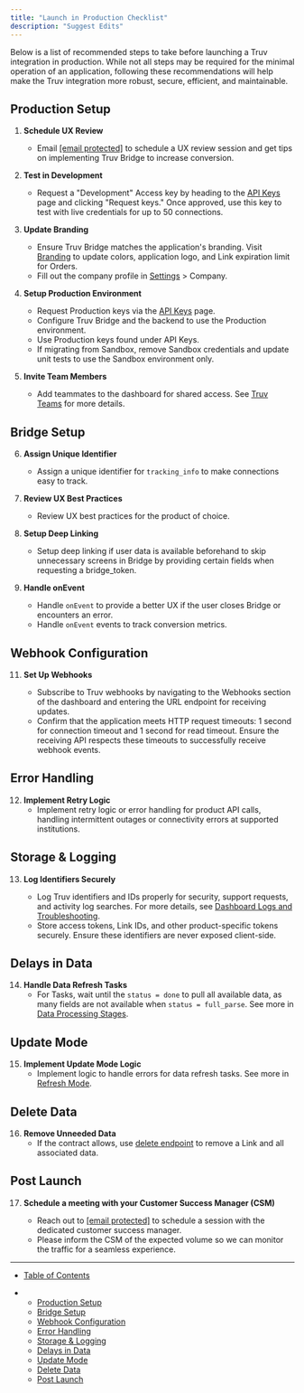 ```yaml
---
title: "Launch in Production Checklist"
description: "Suggest Edits"
---
```


Below is a list of recommended steps to take before launching a Truv integration in production. While not all steps may be required for the minimal operation of an application, following these recommendations will help make the Truv integration more robust, secure, efficient, and maintainable.

## Production Setup

1. **Schedule UX Review**

   * Email [\[email protected\]](/cdn-cgi/l/email-protection#2a595f5a5a45585e6a5e585f5c04494547) to schedule a UX review session and get tips on implementing Truv Bridge to increase conversion.

2. **Test in Development**

   * Request a "Development" Access key by heading to the [API Keys](https://dashboard.truv.com/app/development/keys) page and clicking "Request keys." Once approved, use this key to test with live credentials for up to 50 connections.

3. **Update Branding**

   * Ensure Truv Bridge matches the application's branding. Visit [Branding](https://dashboard.truv.com/app/customization/account/branding) to update colors, application logo, and Link expiration limit for Orders.
   * Fill out the company profile in [Settings](https://dashboard.truv.com/app/settings) > Company.

4. **Setup Production Environment**

   * Request Production keys via the [API Keys](https://dashboard.truv.com/app/development/keys) page.
   * Configure Truv Bridge and the backend to use the Production environment.
   * Use Production keys found under API Keys.
   * If migrating from Sandbox, remove Sandbox credentials and update unit tests to use the Sandbox environment only.

5. **Invite Team Members**

   * Add teammates to the dashboard for shared access. See [Truv Teams](https://dashboard.truv.com/app/settings/team) for more details.

## Bridge Setup

6. **Assign Unique Identifier**

   * Assign a unique identifier for `tracking_info` to make connections easy to track.

7. **Review UX Best Practices**

   * Review UX best practices for the product of choice.

8. **Setup Deep Linking**

   * Setup deep linking if user data is available beforehand to skip unnecessary screens in Bridge by providing certain fields when requesting a bridge\_token.

9. **Handle onEvent**

   * Handle `onEvent` to provide a better UX if the user closes Bridge or encounters an error.
   * Handle `onEvent` events to track conversion metrics.

## Webhook Configuration

11. **Set Up Webhooks**

    * Subscribe to Truv webhooks by navigating to the Webhooks section of the dashboard and entering the URL endpoint for receiving updates.
    * Confirm that the application meets HTTP request timeouts: 1 second for connection timeout and 1 second for read timeout. Ensure the receiving API respects these timeouts to successfully receive webhook events.

## Error Handling

12. **Implement Retry Logic**
    * Implement retry logic or error handling for product API calls, handling intermittent outages or connectivity errors at supported institutions.

## Storage & Logging

13. **Log Identifiers Securely**

    * Log Truv identifiers and IDs properly for security, support requests, and activity log searches. For more details, see [Dashboard Logs and Troubleshooting](/docs/dashboard#development).
    * Store access tokens, Link IDs, and other product-specific tokens securely. Ensure these identifiers are never exposed client-side.

## Delays in Data

14. **Handle Data Refresh Tasks**
    * For Tasks, wait until the `status = done` to pull all available data, as many fields are not available when `status = full_parse`. See more in [Data Processing Stages](/reference/connection-lifecycle#data-processing-stages).

## Update Mode

15. **Implement Update Mode Logic**
    * Implement logic to handle errors for data refresh tasks. See more in [Refresh Mode](/docs/update-mode).

## Delete Data

16. **Remove Unneeded Data**
    * If the contract allows, use [delete endpoint](/reference/delete_link_by_link_id) to remove a Link and all associated data.

## Post Launch

17. **Schedule a meeting with your Customer Success Manager (CSM)**

    * Reach out to [\[email protected\]](/cdn-cgi/l/email-protection#ef9c9a9f9f809d9baf9b9d9a99c18c8082) to schedule a session with the dedicated customer success manager.
    * Please inform the CSM of the expected volume so we can monitor the traffic for a seamless experience.

***

* [Table of Contents](#)

* * [Production Setup](#production-setup)
  * [Bridge Setup](#bridge-setup)
  * [Webhook Configuration](#webhook-configuration)
  * [Error Handling](#error-handling)
  * [Storage & Logging](#storage--logging)
  * [Delays in Data](#delays-in-data)
  * [Update Mode](#update-mode)
  * [Delete Data](#delete-data)
  * [Post Launch](#post-launch)
